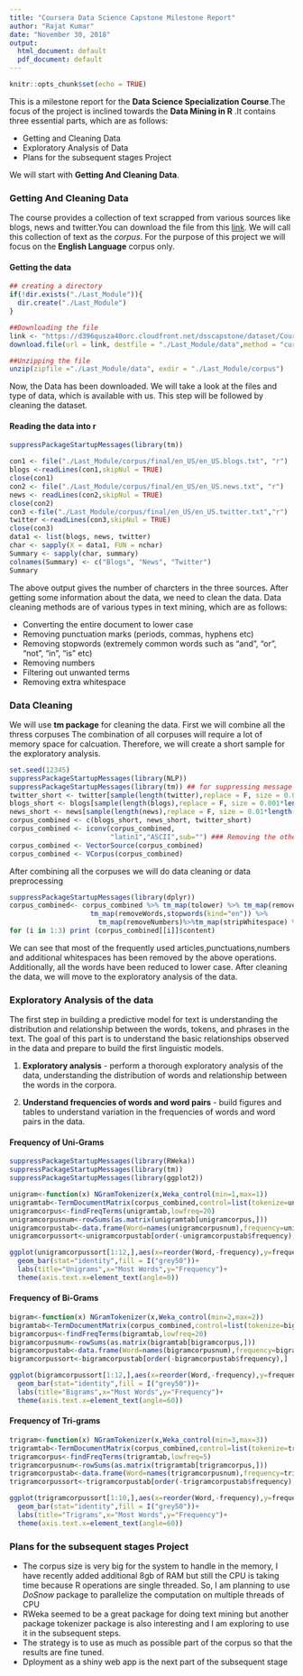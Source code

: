 ```yaml
---
title: "Coursera Data Science Capstone Milestone Report"
author: "Rajat Kumar"
date: "November 30, 2018"
output:
  html_document: default
  pdf_document: default
---
```


```r
knitr::opts_chunk$set(echo = TRUE)
```

This is a milestone report for the **Data Science Specialization Course**.The focus of the project is inclined towards the **Data Mining in R** .It contains three essential parts, which are as follows:

- Getting and Cleaning Data
- Exploratory Analysis of Data
- Plans for the subsequent stages Project

We will start with **Getting And Cleaning Data**.

### Getting And Cleaning Data
The course provides a collection of text scrapped from various sources like blogs, news and twitter.You can download the file from this [link](https://d396qusza40orc.cloudfront.net/dsscapstone/dataset/Coursera-SwiftKey.zip). We will call this collection of text as the *corpus*. For the purpose of this project we will focus on the **English Language** corpus only.

#### Getting the data
```r
## creating a directory
if(!dir.exists("./Last_Module")){
  dir.create("./Last_Module")
}

##Downloading the file
link <- "https://d396qusza40orc.cloudfront.net/dsscapstone/dataset/Coursera-SwiftKey.zip"
download.file(url = link, destfile = "./Last_Module/data",method = "curl")

##Unzipping the file
unzip(zipfile ="./Last_Module/data", exdir = "./Last_Module/corpus")
```

Now, the Data has been downloaded. We will take a look at the files and type of data, which is available with us. This step will be followed by cleaning the dataset.

#### Reading the data into r
```r
suppressPackageStartupMessages(library(tm))
```

```r
con1 <- file("./Last_Module/corpus/final/en_US/en_US.blogs.txt", "r")
blogs <-readLines(con1,skipNul = TRUE)
close(con1)
con2 <- file("./Last_Module/corpus/final/en_US/en_US.news.txt", "r")
news <- readLines(con2,skipNul = TRUE)
close(con2)
con3 <-file("./Last_Module/corpus/final/en_US/en_US.twitter.txt","r")
twitter <-readLines(con3,skipNul = TRUE)
close(con3)
data1 <- list(blogs, news, twitter)
char <- sapply(X = data1, FUN = nchar)
Summary <- sapply(char, summary)
colnames(Summary) <- c("Blogs", "News", "Twitter")
Summary
```

The above output gives the number of charcters in the three sources. After getting some information about the data, we need to clean the data. Data cleaning methods are of various types in text mining, which are as follows:


- Converting the entire document to lower case
- Removing punctuation marks (periods, commas, hyphens etc)
- Removing stopwords (extremely common words such as "and", "or", "not", "in", "is" etc)
- Removing numbers
- Filtering out unwanted terms
- Removing extra whitespace

### Data Cleaning

We will use **tm package** for cleaning the data. First we will combine all the thress corpuses The combination of all corpuses will require a lot of memory space for calcuation. Therefore, we will create a short sample for the exploratory analysis.

```r
set.seed(12345)
suppressPackageStartupMessages(library(NLP))
suppressPackageStartupMessages(library(tm)) ## for suppressing message output
twitter_short <- twitter[sample(length(twitter),replace = F, size = 0.01*length(twitter))]
blogs_short <- blogs[sample(length(blogs),replace = F, size = 0.001*length(blogs))]
news_short <- news[sample(length(news),replace = F, size = 0.01*length(news))]
corpus_combined <- c(blogs_short, news_short, twitter_short)
corpus_combined <- iconv(corpus_combined,
                         "latin1","ASCII",sub="") ### Removing the other language or symbols
corpus_combined <- VectorSource(corpus_combined)
corpus_combined <- VCorpus(corpus_combined)
```

After combining all the corpuses we will do data cleaning or data preprocessing

```r
suppressPackageStartupMessages(library(dplyr))
corpus_combined<- corpus_combined %>% tm_map(tolower) %>% tm_map(removePunctuation) %>% 
                    tm_map(removeWords,stopwords(kind="en")) %>%  
                      tm_map(removeNumbers)%>%tm_map(stripWhitespace) %>% tm_map(PlainTextDocument)
for (i in 1:3) print (corpus_combined[[i]]$content)
```

We can see that most of the frequently used articles,punctuations,numbers and additional whitespaces has been removed by the above operations. Additionally, all the words have been reduced to lower case. After cleaning the data, we will move to the exploratory analysis of the data.

### Exploratory Analysis of the data

The first step in building a predictive model for text is understanding the distribution and relationship between the words, tokens, and phrases in the text. The goal of this part is to understand the basic relationships observed in the data and prepare to build the first linguistic models.

1. **Exploratory analysis** - perform a thorough exploratory analysis of the data, understanding the distribution of words and relationship between the words in the corpora.
    
2. **Understand frequencies of words and word pairs** - build figures and tables to understand variation in the frequencies of words and word pairs in the data.


#### Frequency of Uni-Grams

```r
suppressPackageStartupMessages(library(RWeka))
suppressPackageStartupMessages(library(tm))
suppressPackageStartupMessages(library(ggplot2))

unigram<-function(x) NGramTokenizer(x,Weka_control(min=1,max=1))
unigramtab<-TermDocumentMatrix(corpus_combined,control=list(tokenize=unigram))
unigramcorpus<-findFreqTerms(unigramtab,lowfreq=20)
unigramcorpusnum<-rowSums(as.matrix(unigramtab[unigramcorpus,]))
unigramcorpustab<-data.frame(Word=names(unigramcorpusnum),frequency=unigramcorpusnum)
unigramcorpussort<-unigramcorpustab[order(-unigramcorpustab$frequency),]

ggplot(unigramcorpussort[1:12,],aes(x=reorder(Word,-frequency),y=frequency))+
  geom_bar(stat="identity",fill = I("grey50"))+
  labs(title="Unigrams",x="Most Words",y="Frequency")+
  theme(axis.text.x=element_text(angle=0))
```

#### Frequency of Bi-Grams

```r

bigram<-function(x) NGramTokenizer(x,Weka_control(min=2,max=2))
bigramtab<-TermDocumentMatrix(corpus_combined,control=list(tokenize=bigram))
bigramcorpus<-findFreqTerms(bigramtab,lowfreq=20)
bigramcorpusnum<-rowSums(as.matrix(bigramtab[bigramcorpus,]))
bigramcorpustab<-data.frame(Word=names(bigramcorpusnum),frequency=bigramcorpusnum)
bigramcorpussort<-bigramcorpustab[order(-bigramcorpustab$frequency),]

ggplot(bigramcorpussort[1:12,],aes(x=reorder(Word,-frequency),y=frequency))+
  geom_bar(stat="identity",fill = I("grey50"))+
  labs(title="Bigrams",x="Most Words",y="Frequency")+
  theme(axis.text.x=element_text(angle=60))
```


#### Frequency of Tri-grams
```r

trigram<-function(x) NGramTokenizer(x,Weka_control(min=3,max=3))
trigramtab<-TermDocumentMatrix(corpus_combined,control=list(tokenize=trigram))
trigramcorpus<-findFreqTerms(trigramtab,lowfreq=5)
trigramcorpusnum<-rowSums(as.matrix(trigramtab[trigramcorpus,]))
trigramcorpustab<-data.frame(Word=names(trigramcorpusnum),frequency=trigramcorpusnum)
trigramcorpussort<-trigramcorpustab[order(-trigramcorpustab$frequency),]

ggplot(trigramcorpussort[1:10,],aes(x=reorder(Word,-frequency),y=frequency))+
  geom_bar(stat="identity",fill = I("grey50"))+
  labs(title="Trigrams",x="Most Words",y="Frequency")+
  theme(axis.text.x=element_text(angle=60))
```

### Plans for the subsequent stages Project
- The corpus size is very big for the system to handle in the memory, I have recently added additional 8gb of RAM but still the CPU is taking time because R operations are single threaded. So, I am planning to use *DoSnow* package to parallelize the computation on multiple threads of CPU
- RWeka seemed to be  a great package for doing text mining but another package tokenizer package is also interesting and I am exploring to use it in the subsequent steps.
- The strategy is to use as much as possible part of the corpus so that the results are fine tuned.
- Dployment as a shiny web app is the next part of the subsequent stage
